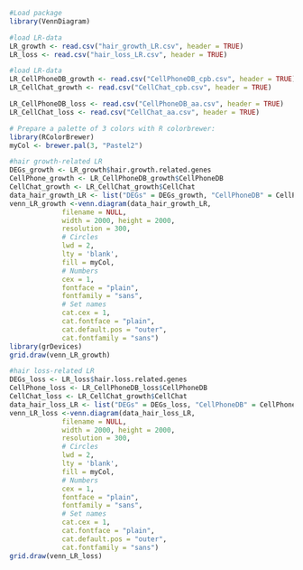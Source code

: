 ```r
#Load package
library(VennDiagram)
```

```r
#load LR-data
LR_growth <- read.csv("hair_growth_LR.csv", header = TRUE)
LR_loss <- read.csv("hair_loss_LR.csv", header = TRUE)
```

```r
#load LR-data
LR_CellPhoneDB_growth <- read.csv("CellPhoneDB_cpb.csv", header = TRUE)
LR_CellChat_growth <- read.csv("CellChat_cpb.csv", header = TRUE)

LR_CellPhoneDB_loss <- read.csv("CellPhoneDB_aa.csv", header = TRUE)
LR_CellChat_loss <- read.csv("CellChat_aa.csv", header = TRUE)
```

```r
# Prepare a palette of 3 colors with R colorbrewer:
library(RColorBrewer)
myCol <- brewer.pal(3, "Pastel2")
```

```r
#hair growth-related LR
DEGs_growth <- LR_growth$hair.growth.related.genes
CellPhone_growth <- LR_CellPhoneDB_growth$CellPhoneDB
CellChat_growth <- LR_CellChat_growth$CellChat
data_hair_growth_LR <- list("DEGs" = DEGs_growth, "CellPhoneDB" = CellPhone_growth, "CellChat" = CellChat_growth)
venn_LR_growth <-venn.diagram(data_hair_growth_LR, 
             filename = NULL,
             width = 2000, height = 2000,
             resolution = 300,
             # Circles
             lwd = 2,
             lty = 'blank',
             fill = myCol,
             # Numbers
             cex = 1,
             fontface = "plain",
             fontfamily = "sans",
             # Set names
             cat.cex = 1,
             cat.fontface = "plain",
             cat.default.pos = "outer",
             cat.fontfamily = "sans")
library(grDevices)
grid.draw(venn_LR_growth)
```

```r
#hair loss-related LR
DEGs_loss <- LR_loss$hair.loss.related.genes
CellPhone_loss <- LR_CellPhoneDB_loss$CellPhoneDB
CellChat_loss <- LR_CellChat_growth$CellChat
data_hair_loss_LR <- list("DEGs" = DEGs_loss, "CellPhoneDB" = CellPhone_loss, "CellChat" = CellChat_loss)
venn_LR_loss <-venn.diagram(data_hair_loss_LR, 
             filename = NULL,
             width = 2000, height = 2000,
             resolution = 300,
             # Circles
             lwd = 2,
             lty = 'blank',
             fill = myCol,
             # Numbers
             cex = 1,
             fontface = "plain",
             fontfamily = "sans",
             # Set names
             cat.cex = 1,
             cat.fontface = "plain",
             cat.default.pos = "outer",
             cat.fontfamily = "sans")
grid.draw(venn_LR_loss)
```